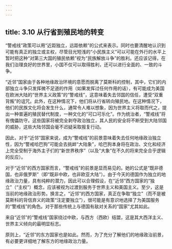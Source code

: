 ```yaml
---
---
---
```

title: 3.10 从行省到殖民地的转变
---



“警戒线”政策可以用“近距独立，远距依赖”的公式来表示。同时也要清醒地认识到可能有真正的独立或主权，尽管目光短浅的“小民族主义”可以可能在外行的水平上暂时把这种“对第三大国的殖民依赖”视为“民族解放斗争”的胜利。还应该记得，在我们治理良好的世界里，小国不仅可以取得胜利，还可以进行全面的、一致的斗争。

“近邻”国家由于各种地缘政治环境的意愿而脱离了莫斯科的控制，其中，它们的内部独立斗争只发挥微不足道的作用（如果发挥过任何作用的话），有可能成为美国在欧洲大陆的“世界主义政策”的“警戒线”，这意味着失去邻国的信任，遭受“双重背叛”的诅咒。此外，在这种情况下，他们将从行省转向殖民地。在这种情况下，他们的民族文化将会发生什么，通常令人难以想象，因为世界主义将取而代之，提出一种普遍的殖民替代制度，一种文化的“可口可乐化”。作为统治者，“警戒线”将有傀儡防守。这些国家将被完全剥夺政治独立，其人民的安全将不断受到大陆邻国的威胁，这些大陆邻国会毫不迟疑采取报复行动。

因此，对于“近邻”国家来说，成为“警戒线”的前景意味着失去任何地缘政治独立性，因为“警戒哈巴狗”可能会去挑衅“大陆象”，哈巴狗本身将在政治、文化和经济上完全受制于海外主子们的“新世界秩序”（以及“大象”在不久的将来完全合乎逻辑的反应）。

对于“近邻”的西方国家而言，“警戒线”的前景是显而易见的。她的公式是“既非德国，也非俄罗斯”（即“既非中欧，也非欧亚大陆”）。由于今天的德国作为独立的地缘政治力量，具有纯粹的潜力，因此可以合理假设，在“近邻”西方国家的“独立”（“主权”）概念，应该被视为过渡到服务于世界主义和美国主义。至少，这是当前的地缘政治形势。换言之，“近邻”的西方国家，真正在争取“独立”（而不是被莫斯科的背信弃义的政策“注定要独立”），很可能是有意识地选择了为美国服务的“警戒线”的角色。对于那些传统上与德国有敌对关系的“国家”尤其如此。

来自“近邻”的“警戒线”国家绕过中欧，与西方（西欧）结盟，这是其大西洋主义、世界主义倾向的最明显标志。

原则上，“近邻”的东方国家也是如此。然而，为了充分了解他们的地缘政治前景，有必要更详细地了解东方的地缘政治力量。